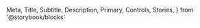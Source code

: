   Meta,
  Title,
  Subtitle,
  Description,
  Primary,
  Controls,
  Stories,
} from '@storybook/blocks'

<Meta isTemplate />

<Title />

## Default implementation

<Primary />

## Inputs

The component accepts the following inputs (props):

<Controls />

---

## Additional variations

Listed below are additional variations of the component.

<Stories />
